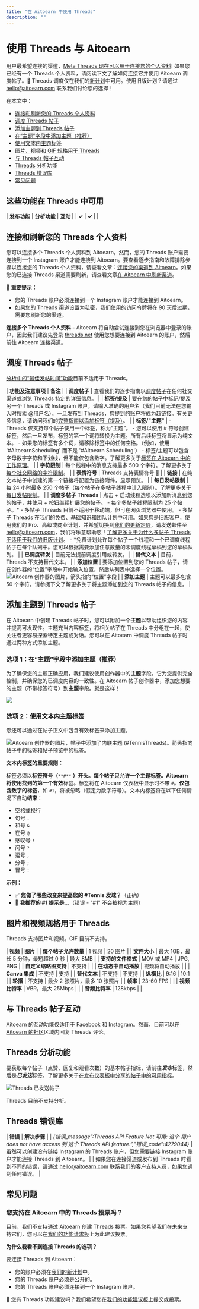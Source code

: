 ```yaml
---
title: "在 Aitoearn 中使用 Threads"
description: ""
---
```


# 使用 Threads 与 Aitoearn

用户最希望连接的渠道，[Meta Threads 现在可以用于连接您的个人资料](https://aitoearn.com/threads)! 如果您已经有一个 Threads 个人资料，请阅读下文了解如何连接它并使用 Aitoearn 调度帖子。**📝** Threads 调度仅在我们的[新计划](https://aitoearn.com/定价)中可用。使用旧版计划？请通过 [hello@aitoearn.com](mailto:hello@aitoearn.com) 联系我们讨论您的选择！

在本文中：
- [连接和刷新您的 Threads 个人资料](#01H85TJYNSGGQWBYQA6YDR24F0)
- [调度 Threads 帖子](#01H85TJYNSEZGDDX8DHJP4BAVJ)
- [添加主题到 Threads 帖子](#添加ing-a-顶部ic-到-a-Threads-帖子--8_9Y)
- [在“主题”字段中添加主题（推荐）](#Option-1-添加-a-顶部ic-在-the-顶部ic-field-Recommended-u5m4D)
- [使用文本内主题标签](#Option-2-Use-an-在-text-顶部ic-tag-ZFl8V)
- [图片、视频和 GIF 规格用于 Threads](#01H85TJYNSH5M13KP58PGVSJY3)
- [与 Threads 帖子互动](#h_01H7JKXN8DH37DZAFKAC1ZGY0X)
- [Threads 分析功能](#h_01H8ZZ8D903FG6VTBEA10RX80C)
- [Threads 错误库](#01H8HDDF73RDSVXXSR2QB755F1)
- [常见问题](#FAQ-4Nb1g)

## 这些功能在 Threads 中可用

| **发布功能** | **分析功能** | **互动** |
| **✓** | **✓** | |

## 连接和刷新您的 Threads 个人资料

您可以连接多个 Threads 个人资料到 Aitoearn。然而，您的 Threads 账户需要连接到一个 Instagram 账户才能连接到 Aitoearn。要查看逐步指南和故障排除步骤以连接您的 Threads 个人资料，请查看文章：[连接您的渠道到 Aitoearn](https://aitoearn.帮助scoutdocs.com/article/564-连接ing-您的-channels-到-aitoearn)。如果您的已连接 Threads 渠道需要刷新，请查看文章[在 Aitoearn 中刷新渠道](https://aitoearn.帮助scoutdocs.com/article/573-refreshing-a-channel-在-aitoearn)。

📝 **重要提示：**
- 您的 Threads 账户必须连接到一个 Instagram 账户才能连接到 Aitoearn。
- 如果您的 Threads 渠道设置为私密，我们使用的访问令牌将在 90 天后过期，需要您刷新您的渠道。

**连接多个 Threads 个人资料 -** Aitoearn 将自动尝试连接到您在浏览器中登录的账户，因此我们建议先登录 [threads.net](http://threads.net) 使用您想要连接到 Aitoearn 的账户，然后前往 Aitoearn 连接渠道。

## 调度 Threads 帖子

[分析中的“最佳发帖时间”功能](https://支持.aitoearn.com//支持.aitoearn.com/article/530-ans我们ring-questions-about-您的-social-media-strategy#h_bebabca3-cdb3-44e8-b6e4-8692da9bdb6c)目前不适用于 Threads。

| **功能及注意事项** | **备注** |
| **调度帖子** | 查看我们的逐步指南以[调度帖子](https://aitoearn.帮助scoutdocs.com/article/642-scheduling-帖子)在任何社交渠道或浏览 Threads 特定的详细信息。 |
| **标签/提及** | 要在您的帖子中标记/提及另一个 Threads 或 Instagram 账户，请输入准确的用户名（我们目前无法在您输入时搜索 @用户名）。一旦发布到 Threads，您提到的账户将成为超链接。有关更多信息，请访问我们的[完整指南以添加标签（提及）](https://aitoearn.帮助scoutdocs.com/article/587-添加ing-mentions-tags-在-帖子)。 |
| **标签/"主题"** | - Threads 仅支持每个帖子使用一个标签，称为“主题”。 - 您可以使用 # 符号创建标签，然后一旦发布，标签的第一个词将转换为主题。所有后续标签将显示为纯文本。 - 如果您的标签有多个词，请移除标签中的任何空格。（例如，使用 '#AitoearnScheduling' 而不是 '#Aitoearn Scheduling'） - 标签/主题可以包含字母数字字符和下划线，但不能仅包含数字。了解更多关于[标签在 Aitoearn 中的工作原理](https://aitoearn.帮助scoutdocs.com/article/586-how-hashtags-work-在-aitoearn)。 |
| **字符限制** | 每个线程中的消息支持最多 500 个字符。了解更多关于[每个社交网络的字符限制](https://aitoearn.帮助scoutdocs.com/article/588-character-limits-用于-each-social-network)。 |
| **表情符号** | Threads 支持表情符号 🤗 |
| **链接** | 在纯文本帖子中创建的第一个链接将配置为链接附件，显示预览。 |
| **每日发帖限制** | 每 24 小时最多 250 个帖子（每个帖子在多帖子线程中计入限制）。了解更多关于[每日发帖限制](https://aitoearn.帮助scoutdocs.com/article/646-每日-posting-limits)。 |
| **调度多帖子 Threads** | 点击 + 启动线程选项以添加新消息到您的帖子，并使用 + 按钮继续扩展您的帖子。 - 每个多帖子线程限制为 25 个帖子。* - 多帖子 Threads 目前不适用于移动端，但可在网页浏览器中使用。 - 多帖子 Threads 在我们的免费、基础知识和团队计划中可用。如果您是旧版客户，使用我们的 Pro、高级或商业计划，并希望切换到[我们的更新定价](http://aitoearn.com/定价)，请发送邮件至 [hello@aitoearn.com](mailto:hello@aitoearn.com)，我们将乐意帮助您！[了解更多关于为什么多帖子 Threads 不适用于我们的旧版计划](https://aitoearn.帮助scoutdocs.com/article/594-为什么-some-功能-are-not-可用-在-legacy-aitoearn)。 - *免费计划允许每个帖子一个线程和一个已调度线程帖子在每个队列中。您可以根据需要添加任意数量的未调度线程草稿到您的草稿队列。 |
| **已调度转发** | 目前无法提前调度引用或转发。 |
| **替代文本** | 目前，Threads 不支持替代文本。 |
| **添加位置** | 要添加位置到您的 Threads 帖子，请在创作器的“位置”字段中开始输入位置，然后从列表中选择一个位置。 ![Aitoearn 创作器的图片，箭头指向“位置”字段](//d33v4339jhl8k0.cloudfront.net/docs/assets/64cb6cf86d4a3e191f237e66/图片s/6880e2d5ec7c3755b5724195/文件-hzQfJgwSFy.jpg) |
| **添加主题** | 主题可以最多包含 50 个字符。请参阅下文了解更多关于将主题添加到您的 Threads 帖子的信息。 |

## 添加主题到 Threads 帖子

在 Aitoearn 中创建 Threads 帖子时，您可以附加一个**主题**以帮助组织您的内容并提高可发现性。主题充当内容标签，将相关帖子在 Threads 中分组在一起，使关注者更容易探索特定主题或对话。您可以在 Aitoearn 中调度 Threads 帖子时通过两种方式添加主题。

### 选项 1：在“主题”字段中添加主题（推荐）

为了确保您的主题正确应用，我们建议使用创作器中的**主题**字段。它为您提供完全控制，并确保您的已调度内容的一致性。在 Aitoearn 帖子创作器中，添加您想要的主题（不带标签符号）到**主题**字段。就是这样！

![](//d33v4339jhl8k0.cloudfront.net/docs/assets/64cb6cf86d4a3e191f237e66/图片s/6881023b401e5f22412d7066/文件-lSAzM70nHy.jpg)

### 选项 2：使用文本内主题标签

您还可以通过在帖子正文中包含有效标签来添加主题。

![Aitoearn 创作器的图片，帖子中添加了内联主题 (#TennisThreads)。箭头指向帖子中的标签和帖子预览中的标签。](//d33v4339jhl8k0.cloudfront.net/docs/assets/64cb6cf86d4a3e191f237e66/图片s/688101e8c11e7d1454719293/文件-iulU0BKSxh.jpg)

**文本内标签的重要规则：**

标签必须以**标签符号（**`**#**` **）**开头。**每个帖子只允许一个主题标签**。Aitoearn 将使用找到的**第一个有效**标签。标签将在 Aitoearn 仪表板中显示时不带 `#`。**仅包含数字的标签**，如 `#1`，将被忽略（假定为数字符号）。文本内标签将在以下任何情况下自动**结束**：

- 空格或换行
- 句号 `.`
- 和号 `&`
- 在号 `@`
- 感叹号 `!`
- 问号 `?`
- 逗号 `,`
- 分号 `;`
- 冒号 `:`

**示例：**
- ✅ **您做了哪些改变来提高您的 #Tennis 发球？**（正确）
- 🚫 **我推荐的 #1 提示是...**（错误 - "#1" 不会被视为主题）

## 图片和视频规格用于 Threads

Threads 支持图片和视频。GIF 目前不支持。

| **视频** | **图片** |
| **每个帖子允许数量** | 1 视频 | 20 图片 |
| **文件大小** | 最大 1GB，最长 5 分钟，最短超过 0 秒 | 最大 8MB |
| **支持的文件格式** | MOV 或 MP4 | JPG, PNG |
| **自定义缩略图支持** | 不支持 | |
| **在动态中自动播放** | 视频将自动播放 | |
| **Canva 集成** | 不支持 | 支持 |
| **替代文本** | 不支持 | 不支持 |
| **纵横比** | 9:16 | 10:1 |
| **轮播** | 不支持 | 最少 2 张照片，最多 10 张照片 |
| **帧率** | 23-60 FPS | |
| **视频比特率** | VBR，最大 25Mbps | |
| **音频比特率** | 128kbps | |

## 与 Threads 帖子互动

Aitoearn 的互动功能仅适用于 Facebook 和 Instagram。然而，目前可以在 [Aitoearn 的社区](https://支持.aitoearn.com//支持.aitoearn.com/article/921-引人入胜的-与-community-评论-在-aitoearn)区域内回复 Threads 评论。

## Threads 分析功能

要获取每个帖子（点赞、回复和观看次数）的基本帖子指标，请前往***发布***标签，然后是***已发送***标签。了解更多关于[在发布仪表板中分享的帖子中的可用指标](https://支持.aitoearn.com//支持.aitoearn.com/article/517-insights-在-分享d-帖子-within-您的-发布功能-仪表板)。

![Threads 已发送帖子](//d33v4339jhl8k0.cloudfront.net/docs/assets/64cb6cf86d4a3e191f237e66/图片s/66b67bb2067e9c553dc8265a/文件-K1mYSSwYz5.jpg)

Threads 目前不支持分析。

## Threads 错误库

| **错误** | **解决步骤** |
| *{错误_message”:Threads API Feature Not 可用: 这个 用户 does not have access 到 这个 Threads API feature.”,”错误_code”:4279044}* | 虽然可以创建没有链接 Instagram 的 Threads 账户，但您需要链接 Instagram 账户才能连接 Threads 到 Aitoearn。 |
| 如果您在连接渠道或发布到 Threads 时看到不同的错误，请通过 [hello@aitoearn.com](mailto:hello@aitoearn.com) 联系我们的客户支持人员，如果您遇到任何错误。 |

## 常见问题

### 您支持在 Aitoearn 中的 Threads 投票吗？

目前，我们不支持通过 Aitoearn 创建 Threads 投票。如果您希望我们在未来支持它们，您可以在[我们的功能请求板](https://suggestions.aitoearn.com/p/调度-polls-在-threads)上为此建议投票。

**为什么我看不到连接 Threads 的选项？**

要连接 Threads 到 Aitoearn：
- 您的账户必须在[我们的新计划](http://aitoearn.com/定价)中。
- 您的 Threads 账户必须是公开的。
- 您的 Threads 账户必须连接到一个 Instagram 账户。

📝 您有 Threads 功能建议吗？我们希望您在[我们的功能建议板](https://suggestions.aitoearn.com/)上提交或投票。
